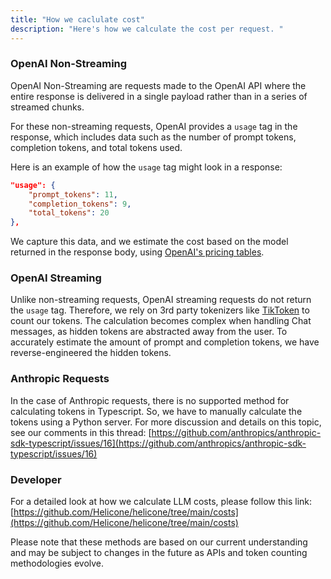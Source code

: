 ```yaml
---
title: "How we caclulate cost"
description: "Here's how we calculate the cost per request. "
---
```


### OpenAI Non-Streaming

OpenAI Non-Streaming are requests made to the OpenAI API where the entire response is delivered in a single payload rather than in a series of streamed chunks. 

For these non-streaming requests, OpenAI provides a `usage` tag in the response, which includes data such as the number of prompt tokens, completion tokens, and total tokens used. 

Here is an example of how the `usage` tag might look in a response:

```json
"usage": {
	"prompt_tokens": 11,
	"completion_tokens": 9,
	"total_tokens": 20
},
```

We capture this data, and we estimate the cost based on the model returned in the response body, using [OpenAI's pricing tables](https://openai.com/pricing#language-models). 



### OpenAI Streaming

Unlike non-streaming requests, OpenAI streaming requests do not return the `usage` tag. Therefore, we rely on 3rd party tokenizers like [TikToken](https://github.com/openai/tiktoken) to count our tokens. The calculation becomes complex when handling Chat messages, as hidden tokens are abstracted away from the user. To accurately estimate the amount of prompt and completion tokens, we have reverse-engineered the hidden tokens.

### Anthropic Requests

In the case of Anthropic requests, there is no supported method for calculating tokens in Typescript. So, we have to manually calculate the tokens using a Python server. For more discussion and details on this topic, see our comments in this thread: [https://github.com/anthropics/anthropic-sdk-typescript/issues/16](https://github.com/anthropics/anthropic-sdk-typescript/issues/16)

### Developer

For a detailed look at how we calculate LLM costs, please follow this link: [https://github.com/Helicone/helicone/tree/main/costs](https://github.com/Helicone/helicone/tree/main/costs)

<Note>Please note that these methods are based on our current understanding and may be subject to changes in the future as APIs and token counting methodologies evolve.</Note>
